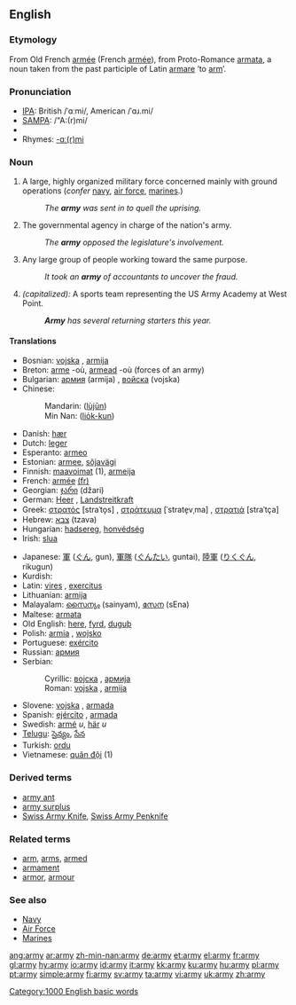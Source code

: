 {{wikipedia}}
==English==

{{rank|placed|desire|greater|565|army|horse|send|peace}}

===Etymology===
From Old French [[armée]] (French [[armée]]), from Proto-Romance [[armata]], a noun taken from the past participle of Latin [[armare]] ‘to [[arm]]’.

===Pronunciation===
*[[w:IPA|IPA]]: British /ˈɑːmi/, American /ˈɑɹ.mi/
*[[w:SAMPA|SAMPA]]: /"A:(r)mi/
*{{audio|en-us-army.ogg|Audio (US)}}
*Rhymes: [[Rhymes:English:-ɑː(r)mi|-ɑː(r)mi]]

===Noun===
{{en-noun|armies}}

# A large, highly organized military force concerned mainly with ground operations (''confer'' [[navy]], [[air force]], [[marine]]s.)
#: ''The '''army''' was sent in to quell the uprising.''
# The governmental agency in charge of the nation's army.
#: ''The '''army''' opposed the legislature's involvement.''
# Any large group of people working toward the same purpose.
#: ''It took an '''army''' of accountants to uncover the fraud.''
# ''(capitalized):'' A sports team representing the US Army Academy at West Point.
#: '''''Army''' has several returning starters this year.''

====Translations====
{{top}}
*Bosnian: [[vojska]] {{f}}, [[armija]] {{f}}
*Breton: [[arme]] {{f}} -où, [[armead]] {{f}} -où (forces of an army)
*Bulgarian: [[армия]] (armija) {{f}}, [[войска]] (vojska) {{f}}
*Chinese:
*:Mandarin: {{zh-ts|陸軍|陆军}} ([[lùjūn]])
*:Min Nan: {{zh-ts|陸軍|陆军}} ([[lio̍k-kun]])
*Danish: [[hær]] {{c}}
*Dutch: [[leger]]
*Esperanto: [[armeo]]
*Estonian: [[armee]], [[sõjavägi]]
*Finnish: [[maavoimat]] (1), [[armeija]]
*French: [[armée]] [[:fr:armée|(fr)]] {{f}}
*Georgian: [[ჯარი]] (džari)
*German: [[Heer]] {{n}}, [[Landstreitkraft]] {{f}}
*Greek: [[στρατός]] [straˈto̞s] {{m}}, [[στράτευμα]] [ˈstrate̞vˌma] {{n}}, [[στρατιά]] [straˈtça] {{f}}
*Hebrew: [[צבא]] (tzava) {{m}}
*Hungarian: [[hadsereg]], [[honvédség]]
*Irish: [[slua]]
{{mid}}
*Japanese: [[軍]] ([[ぐん]], gun), [[軍隊]] ([[ぐんたい]], guntai), [[陸軍]] ([[りくぐん]], rikugun)
*Kurdish: {{KUchar|[[ئۆردوو]]}}
*Latin: [[vires]] {{f}}, [[exercitus]] {{m}}
*Lithuanian: [[armija]] {{f}}
*Malayalam: [[സൈന്യം]] (sainyam), [[സേന]] (sEna)
*Maltese: [[armata]]
*Old English: [[here#Old English|here]], [[fyrd]], [[duguþ]]
*Polish: [[armia]] {{f}}, [[wojsko]] {{n}}
*Portuguese: [[exército]] {{m}}
*Russian: [[армия]] {{f}}
*Serbian:
*:Cyrillic: [[војска]] {{f}}, [[армија]] {{f}}
*:Roman: [[vojska]] {{f}}, [[armija]] {{f}}
*Slovene: [[vojska]] {{f}}, [[armada]] {{f}}
*Spanish: [[ejército]] {{m}}, [[armada]] {{f}}
*Swedish: [[armé]] ''u'', [[här]] ''u''
*[[Telugu]]: [[సైన్యం]], [[సేన]]
*Turkish: [[ordu]]
*Vietnamese: [[quân đội]] (1)
{{bottom}}

===Derived terms===
*[[army ant]]
*[[army surplus]]
*[[Swiss Army Knife]], [[Swiss Army Penknife]]

===Related terms===
*[[arm]], [[arms]], [[armed]]
*[[armament]]
*[[armor]], [[armour]]

===See also===
*[[Navy]]
*[[Air Force]]
*[[Marines]]

[[Category:1000 English basic words]]

[[ang:army]]
[[ar:army]]
[[zh-min-nan:army]]
[[de:army]]
[[et:army]]
[[el:army]]
[[fr:army]]
[[gl:army]]
[[hy:army]]
[[io:army]]
[[id:army]]
[[it:army]]
[[kk:army]]
[[ku:army]]
[[hu:army]]
[[pl:army]]
[[pt:army]]
[[simple:army]]
[[fi:army]]
[[sv:army]]
[[ta:army]]
[[vi:army]]
[[uk:army]]
[[zh:army]]